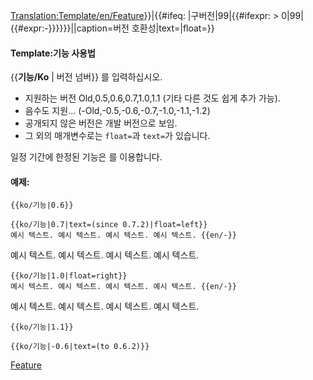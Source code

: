 <noinclude>[[Translation:Template/en/Feature]]</noinclude><noinclude></noinclude><includeonly>{{en/VersionBox|{{#ifeq: {{{1|}}}|구버전|0|{{#ifexpr: {{{1|}}} < 0|0|{{{1|}}}}}}}|{{#ifeq: {{{1|}}}|구버전|99|{{#ifexpr: {{{1|}}} > 0|99|{{#expr:-{{{1|}}}}}}}}}||caption=버전 호환성|text={{{text|}}}|float={{{float|}}}}}</includeonly><noinclude>

====Template:기능 사용법====
<nowiki>{{</nowiki>'''기능/Ko'''<nowiki> | 버전 넘버}}</nowiki> 를 입력하십시오.
*지원하는 버전 Old,0.5,0.6,0.7,1.0,1.1 (기타 다른 것도 쉽게 추가 가능).
*음수도 지원... (-Old,-0.5,-0.6,-0.7,-1.0,-1.1,-1.2)
*공개되지 않은 버전은 개발 버전으로 보임.
*그 외의 매개변수로는 <code>float=</code>과 <code>text=</code>가 있습니다.
일정 기간에 한정된 기능은 {{en/s|Feature_period}} 를 이용합니다.

====예제:====
<pre>{{ko/기능|0.6}}</pre>
{{ko/기능|0.6}}
<pre>{{ko/기능|0.7|text=(since 0.7.2)|float=left}}
예시 텍스트. 예시 텍스트. 예시 텍스트. 예시 텍스트. {{en/-}}</pre>
{{ko/기능|0.7|text=(since 0.7.2)|float=left}}
예시 텍스트. 예시 텍스트. 예시 텍스트. 예시 텍스트. {{en/-}}
<pre>{{ko/기능|1.0|float=right}}
예시 텍스트. 예시 텍스트. 예시 텍스트. 예시 텍스트. {{en/-}}</pre>
{{ko/기능|1.0|float=right}}
예시 텍스트. 예시 텍스트. 예시 텍스트. 예시 텍스트. {{en/-}}
<pre>{{ko/기능|1.1}}</pre>
{{ko/기능|1.1}}
<pre>{{ko/기능|-0.6|text=(to 0.6.2)}}</pre>
{{ko/기능|-0.6|text=(to 0.6.2)}}


[[Category:en/Templates|Feature]]
</noinclude>